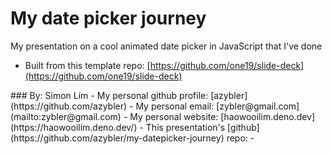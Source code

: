 
# My date picker journey

My presentation on a cool animated date picker in JavaScript that I've done
  - Built from this template repo: [https://github.com/one19/slide-deck](https://github.com/one19/slide-deck)

<Aligner left="60%" top="30%">
  ### By: Simon Lim
  - My personal github profile: [azybler](https://github.com/azybler)
  - My personal email: [zybler@gmail.com](mailto:zybler@gmail.com)
  - My personal website: [haowooilim.deno.dev](https://haowooilim.deno.dev/)
  <Margin />
  - This presentation's [github](https://github.com/azybler/my-datepicker-journey) repo:
  <Margin mt="2px" />
  - <QRCode url="https://github.com/azybler/my-datepicker-journey" />
</Aligner>
